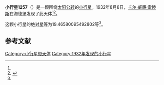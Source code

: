 {{Infobox planet
| bgcolour = #FFFFC0
| name = 1257 Mora
| symbol = 
| image = 
| caption = 
| discovery = yes
| discovery_ref = 
| discoverer = [[卡尔·威廉·雷睦斯|卡尔·威廉·雷睦斯]]
| discovery_site = [[海德堡|海德堡]] 
| discovered = 1932年8月8日
| designations = yes
| mp_name = 
| named_after = 
| alt_names = 1932 PE/ 1928 QA / 1935 KL / 1964 VO / 1964 WA
| mp_category = [[主带小行星|主带小行星]]
| orbit_ref = <ref name="a">[http://ssd.jpl.nasa.gov/sbdb.cgi?sstr=1257 1257 Mora] {{Wayback|url=http://ssd.jpl.nasa.gov/sbdb.cgi?sstr=1257 |date=20151225180221 }}，小行星數據庫瀏覽器（JPL Small-Body Database Browser）－[[美国国家航空航天局|美国国家航空航天局]]喷气推进实验室</ref>
| epoch = 2456400.5 (2013年4月18日更新)
| aphelion = {{convert|2.692722778170398|AU|km|3|abbr=on|lk=out}}
| perihelion = {{convert|2.282709556164081|AU|km|3|abbr=on}}
| semimajor = {{convert|2.487716167167239|AU|km|3|abbr=on}}
| eccentricity = 0.082407557
| period = 1433.176471 [[日|日]]<br />3.92[[儒略年|儒略年]]
| avg_speed = 
| inclination = 3.921764366222003
| asc_node = 213.9632464991169
| mean_anomaly = 
| arg_peri = 19.46580095492802
| satellites = 
| physical_characteristics = yes
| dimensions = 
| mass = 
| density = 
| surface_grav = 
| escape_velocity = 
| sidereal_day = 
| axial_tilt = 
| pole_ecliptic_lat = 
| pole_ecliptic_lon = 
| albedo = 
| temperatures= 
| temp_name1 = 
| mean_temp_1 = 
| max_temp_1 = 
| temp_name2 = 
| max_temp_2 = 
| spectral_type = 
| abs_magnitude = 19.46580095492802
}}

'''小行星1257'''（{{lang-en|1257 Mora}}）是一颗围绕[[太阳|太阳]][[公转|公转]]的[[小行星|小行星]]。1932年8月8日，[[卡尔·威廉·雷睦斯|卡尔·威廉·雷睦斯]]在海德堡发现了此天体<ref name="a" /><ref>{{cite news|title=小行星列表|url=http://cfa-www.harvard.edu/iau/lists/NumberedMPs.txt|accessdate=2013-07-08|newspaper=哈佛大学|archive-date=2008-05-17|archive-url=https://web.archive.org/web/20080517010638/http://cfa-www.harvard.edu/iau/lists/NumberedMPs.txt|dead-url=no}}</ref>。

这颗小行星的[[绝对星等|绝对星等]]为19.46580095492802等<ref name="a" />。

==参考文献==
{{reflist}}
{{Minor Planet Number|[[小行星1256|小行星1256]]|[[小行星1258|小行星1258]]}}

{{小天体}}

[[Category:小行星带天体|Category:小行星带天体]]
[[Category:1932年发现的小行星|Category:1932年发现的小行星]]

{{asteroid-stub}}